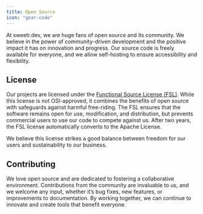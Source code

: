 ```yaml
---
title: Open Source
icon: "gear-code"
---
```


At sweetr.dev, we are huge fans of open source and its community. We believe in the power of community-driven development and the positive impact it has on innovation and progress. Our source code is freely available for everyone, and we allow self-hosting to ensure accessibility and flexibility.

## License

Our projects are licensed under the <a href="https://fsl.software/" target="_blank" rel="nofollow">Functional Source License (FSL)</a>. While this license is not OSI-approved, it combines the benefits of open source with safeguards against harmful free-riding. The FSL ensures that the software remains open for use, modification, and distribution, but prevents commercial users to use our code to compete against us. After two years, the FSL license automatically converts to the Apache License.

We believe this license strikes a good balance between freedom for our users and sustainability to our business.

## Contributing

We love open source and are dedicated to fostering a collaborative environment. Contributions from the community are invaluable to us, and we welcome any input, whether it’s bug fixes, new features, or improvements to documentation. By working together, we can continue to innovate and create tools that benefit everyone.
